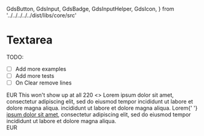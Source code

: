   GdsButton,
  GdsInput,
  GdsBadge,
  GdsInputHelper,
  GdsIcon,
} from '../../../../../dist/libs/core/src'

<Meta title="Components/Input/Free Text" />

# Textarea

TODO:

- [ ] Add more examples
- [ ] Add more tests
- [ ] On Clear remove lines

<gds-main>
  <div>
    <gds-input
      label="Free text label"
      id="test"
      pattern="[a-z]+"
      type="textarea"
      minlength="3"
      rows="4"
      name="test"
      required
    >
      <gds-icon name="calendar" slot="lead" />
      <gds-button
        variant="circle tertiary"
        data-label="test"
        effect="ripple"
        size="small"
        slot="trail"
      >
        <gds-icon name="plus" slot="circle" />
      </gds-button>
      <gds-icon name="info" slot="help" />
      <gds-badge slot="badge" variant="surface">
        EUR
      </gds-badge>
      This won't show up at all
      <gds-input-helper slot="helper" label="Summary" tooltip="Basic Tooltip">
        <gds-badge slot="badge" variant="success" type="counter">
          220
        </gds-badge>
        <gds-button
          variant="circle tertiary"
          data-label="test"
          effect="ripple"
          size="small"
          slot="action"
        >
          <gds-icon name="info" slot="circle" />
        </gds-button>
        <>
          Lorem ipsum dolor sit amet, consectetur adipiscing elit, sed do
          eiusmod tempor incididunt ut labore et dolore magna aliqua. incididunt
          ut labore et dolore magna aliqua. Lorem{' '}
          <a href="#"> ipsum dolor sit amet</a>, consectetur adipiscing elit,
          sed do eiusmod tempor incididunt ut labore et dolore magna aliqua.
        </>
      </gds-input-helper>
    </gds-input>
  </div>
  <div>
    <gds-input
      label="Free text label"
      id="test"
      pattern="[a-z]+"
      type="textarea"
      minlength="3"
      name="test"
      required
    >
      <gds-icon name="calendar" slot="lead" />
      <gds-button
        variant="circle tertiary"
        data-label="test"
        effect="ripple"
        size="small"
        slot="trail"
      >
        <gds-icon name="plus" slot="circle" />
      </gds-button>
      <gds-icon name="info" slot="help" />
      <gds-badge slot="badge" variant="surface">
        EUR
      </gds-badge>
    </gds-input>
  </div>
</gds-main>
